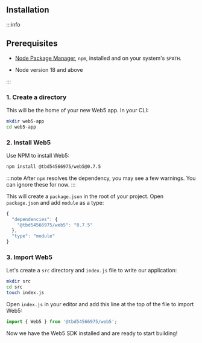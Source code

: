 
<section class="docs-section">

## Installation

:::info
<h2>Prerequisites</h2>
<ul>
  <li>
    <p><a href="https://docs.npmjs.com/downloading-and-installing-node-js-and-npm" 
    target="_blank">Node Package Manager</a>, <code>npm</code>, installed and on your system's <code>$PATH</code>.</p>
  </li>
  <li>
    <p>Node version 18 and above</p>
  </li>
</ul>
:::

### 1. Create a directory
<p>This will be the home of your new Web5 app. In your CLI: </p> 

```bash
mkdir web5-app
cd web5-app
```

### 2. Install Web5

<p>Use NPM to install Web5:</p>

```bash
npm install @tbd54566975/web5@0.7.5
```

:::note
After `npm` resolves the dependency, you may see a few warnings. You can ignore these for now.
:::

This will create a `package.json` in the root of your project. Open `package.json` and add `module` as a type:

```js
{
  "dependencies": {
    "@tbd54566975/web5": "0.7.5"
  },
  "type": "module"
}
```

### 3. Import Web5

Let's create a `src` directory and `index.js` file to write our application:

```bash
mkdir src
cd src
touch index.js
```

Open `index.js` in your editor and add this line at the top of the file to import Web5:
```js
import { Web5 } from '@tbd54566975/web5';
```

Now we have the Web5 SDK installed and are ready to start building!

</section>
